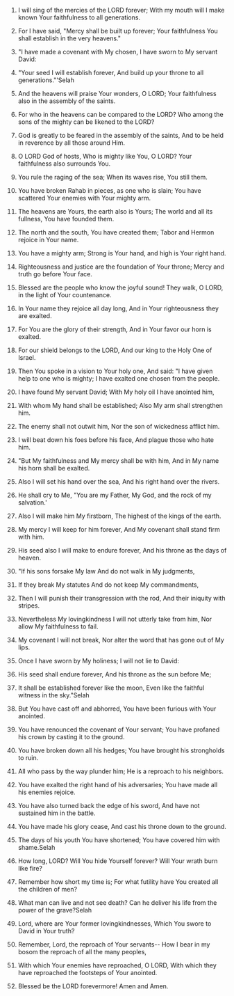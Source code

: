 
1. I will sing of the mercies of the LORD forever; With my mouth will I make known Your faithfulness to all generations.

2. For I have said, "Mercy shall be built up forever; Your faithfulness You shall establish in the very heavens."

3. "I have made a covenant with My chosen, I have sworn to My servant David:

4. "Your seed I will establish forever, And build up your throne to all generations."'Selah

5. And the heavens will praise Your wonders, O LORD; Your faithfulness also in the assembly of the saints.

6. For who in the heavens can be compared to the LORD? Who among the sons of the mighty can be likened to the LORD?

7. God is greatly to be feared in the assembly of the saints, And to be held in reverence by all those around Him.

8. O LORD God of hosts, Who is mighty like You, O LORD? Your faithfulness also surrounds You.

9. You rule the raging of the sea; When its waves rise, You still them.

10. You have broken Rahab in pieces, as one who is slain; You have scattered Your enemies with Your mighty arm.

11. The heavens are Yours, the earth also is Yours; The world and all its fullness, You have founded them.

12. The north and the south, You have created them; Tabor and Hermon rejoice in Your name.

13. You have a mighty arm; Strong is Your hand, and high is Your right hand.

14. Righteousness and justice are the foundation of Your throne; Mercy and truth go before Your face.

15. Blessed are the people who know the joyful sound! They walk, O LORD, in the light of Your countenance.

16. In Your name they rejoice all day long, And in Your righteousness they are exalted.

17. For You are the glory of their strength, And in Your favor our horn is exalted.

18. For our shield belongs to the LORD, And our king to the Holy One of Israel.

19. Then You spoke in a vision to Your holy one, And said: "I have given help to one who is mighty; I have exalted one chosen from the people.

20. I have found My servant David; With My holy oil I have anointed him,

21. With whom My hand shall be established; Also My arm shall strengthen him.

22. The enemy shall not outwit him, Nor the son of wickedness afflict him.

23. I will beat down his foes before his face, And plague those who hate him.

24. "But My faithfulness and My mercy shall be with him, And in My name his horn shall be exalted.

25. Also I will set his hand over the sea, And his right hand over the rivers.

26. He shall cry to Me, "You are my Father, My God, and the rock of my salvation.'

27. Also I will make him My firstborn, The highest of the kings of the earth.

28. My mercy I will keep for him forever, And My covenant shall stand firm with him.

29. His seed also I will make to endure forever, And his throne as the days of heaven.

30. "If his sons forsake My law And do not walk in My judgments,

31. If they break My statutes And do not keep My commandments,

32. Then I will punish their transgression with the rod, And their iniquity with stripes.

33. Nevertheless My lovingkindness I will not utterly take from him, Nor allow My faithfulness to fail.

34. My covenant I will not break, Nor alter the word that has gone out of My lips.

35. Once I have sworn by My holiness; I will not lie to David:

36. His seed shall endure forever, And his throne as the sun before Me;

37. It shall be established forever like the moon, Even like the faithful witness in the sky."Selah

38. But You have cast off and abhorred, You have been furious with Your anointed.

39. You have renounced the covenant of Your servant; You have profaned his crown by casting it to the ground.

40. You have broken down all his hedges; You have brought his strongholds to ruin.

41. All who pass by the way plunder him; He is a reproach to his neighbors.

42. You have exalted the right hand of his adversaries; You have made all his enemies rejoice.

43. You have also turned back the edge of his sword, And have not sustained him in the battle.

44. You have made his glory cease, And cast his throne down to the ground.

45. The days of his youth You have shortened; You have covered him with shame.Selah

46. How long, LORD? Will You hide Yourself forever? Will Your wrath burn like fire?

47. Remember how short my time is; For what futility have You created all the children of men?

48. What man can live and not see death? Can he deliver his life from the power of the grave?Selah

49. Lord, where are Your former lovingkindnesses, Which You swore to David in Your truth?

50. Remember, Lord, the reproach of Your servants-- How I bear in my bosom the reproach of all the many peoples,

51. With which Your enemies have reproached, O LORD, With which they have reproached the footsteps of Your anointed.

52. Blessed be the LORD forevermore! Amen and Amen.



